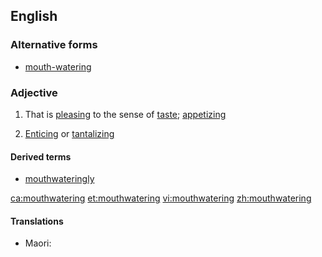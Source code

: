 ==English==

===Alternative forms===
* [[mouth-watering]]

===Adjective===
{{en-adj}}

# That is [[pleasing]] to the sense of [[taste]]; [[appetizing]]
# {{context|by extension|lang=en}} [[enticing|Enticing]] or [[tantalizing]]

====Derived terms====
* [[mouthwateringly]]

[[ca:mouthwatering]]
[[et:mouthwatering]]
[[vi:mouthwatering]]
[[zh:mouthwatering]]

====Translations====
{{trans-top|delicious in taste}}
{{trans-mid}}
* Maori: {{t|mi|whakawaiwai}}
{{trans-bottom}}
